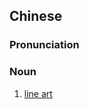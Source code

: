 {{also|线稿}}
==Chinese==
{{zh-forms|s=线稿}}

===Pronunciation===
{{zh-pron
|m=xiàngǎo
|cat=n
}}

===Noun===
{{zh-noun}}

# [[line art]]